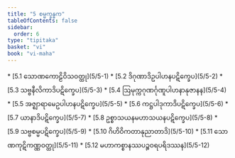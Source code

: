 ```yaml
---
title: "5 စမ္မက္ခန္ဓက"
tableOfContents: false
sidebar:
  order: 6
type: "tipitaka"
basket: "vi"
book: "vi-maha"
---
```



<DynamicBreadcrumb />



<TableOfContents book="vi-maha" section="5">
* [5.1 သောဏကောဠိဝိသဝတ္ထု](5/5-1)
* [5.2 ဒိဂုဏာဒိဥပါဟနပဋိက္ခေပ](5/5-2)
* [5.3 သဗ္ဗနီလိကာဒိပဋိက္ခေပ](5/5-3)
* [5.4 ဩမုက္ကဂုဏင်္ဂုဏူပါဟနာနုဇာနန](5/5-4)
* [5.5 အဇ္ဈာရာမေဥပါဟနပဋိက္ခေပ](5/5-5)
* [5.6 ကဋ္ဌပါဒုကာဒိပဋိက္ခေပ](5/5-6)
* [5.7 ယာနာဒိပဋိက္ခေပ](5/5-7)
* [5.8 ဥစ္စာသယနမဟာသယနပဋိက္ခေပ](5/5-8)
* [5.9 သဗ္ဗစမ္မပဋိက္ခေပ](5/5-9)
* [5.10 ဂိဟိဝိကတာနုညာတာဒိ](5/5-10)
* [5.11 သောဏကုဋိကဏ္ဏဝတ္ထု](5/5-11)
* [5.12 မဟာကစ္စာနဿပဉ္စဝရပရိဒဿန](5/5-12)
</TableOfContents>
